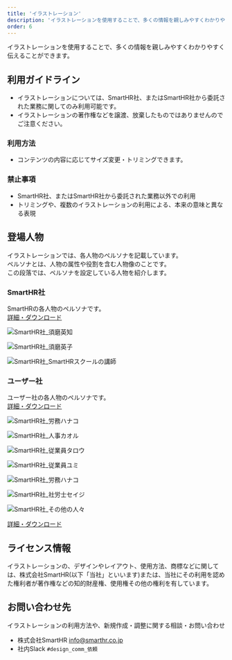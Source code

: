 ```yaml
---
title: 'イラストレーション'
description: 'イラストレーションを使用することで、多くの情報を親しみやすくわかりやすく伝えることができます。イラストレーションの、デザインやレイアウト、使用方法、商標などに関しては、株式会社SmartHR(以下「当社」といいます)または、当社にその利用を認めた権利者が著作権などの知的財産権、使用権その他の権利を有しています。'
order: 6
---
```


イラストレーションを使用することで、多くの情報を親しみやすくわかりやすく伝えることができます。

## 利用ガイドライン

- イラストレーションについては、SmartHR社、またはSmartHR社から委託された業務に関してのみ利用可能です。
- イラストレーションの著作権などを譲渡、放棄したものではありませんのでご注意ください。

### 利用方法
- コンテンツの内容に応じてサイズ変更・トリミングできます。

### 禁止事項
- SmartHR社、またはSmartHR社から委託された業務以外での利用
- トリミングや、複数のイラストレーションの利用による、本来の意味と異なる表現

## 登場人物
イラストレーションでは、各人物のペルソナを記載しています。  
ペルソナとは、人物の属性や役割を含む人物像のことです。  
この段落では、ペルソナを設定している人物を紹介します。

### SmartHR社
SmartHRの各人物のペルソナです。  
[詳細・ダウンロード](https://smarthr.design/basics/illustration/smarthr-co/)


<Grid autoRepeat="auto-fill" size="140px">

  <ImgWithDesc description="須磨 英知">

  ![SmartHR社_須磨英知](./images/須磨英知.png)

  </ImgWithDesc>

  <ImgWithDesc description="須磨 英子">

  ![SmartHR社_須磨英子](./images/須磨英子.png)

  </ImgWithDesc>

  <ImgWithDesc description="SmartHRスクールの講師">

  ![SmartHR社_SmartHRスクールの講師](./images/SmartHRスクールの講師.png)

  </ImgWithDesc>

</Grid>


### ユーザー社
ユーザー社の各人物のペルソナです。  
[詳細・ダウンロード](https://smarthr.design/basics/illustration/user-co-main/)

<Grid autoRepeat="auto-fill" size="140px">

  <ImgWithDesc description="労務 ハナコ／労務担当者">

  ![SmartHR社_労務ハナコ](./images/労務ハナコ.png)

  </ImgWithDesc>

  <ImgWithDesc description="人事 カオル／人事担当者">

  ![SmartHR社_人事カオル](./images/人事カオル.png)

  </ImgWithDesc>

  <ImgWithDesc description="従業員 タロウ">

  ![SmartHR社_従業員タロウ](./images/従業員タロウ.png)

  </ImgWithDesc>

  <ImgWithDesc description="従業員 ユミ">

  ![SmartHR社_従業員ユミ](./images/従業員ユミ.png)

  </ImgWithDesc>

</Grid>

<Grid autoRepeat="auto-fill" size="140px">

  <ImgWithDesc description="役員 マコト／役員">

  ![SmartHR社_労務ハナコ](./images/役員マコト.png)

  </ImgWithDesc>

  <ImgWithDesc description="社労士 セイジ／ユーザー社と顧問契約を結んでいる社労保険労務士">

  ![SmartHR社_社労士セイジ](./images/社労士セイジ.png)

  </ImgWithDesc>

</Grid>


<Grid autoRepeat="auto-fill" size="240px">

  <ImgWithDesc description="他にもこんな人々がいます">

  ![SmartHR社_その他の人々](./images/その他の人々.png)

  </ImgWithDesc>

</Grid>

[詳細・ダウンロード](https://smarthr.design/basics/illustration/user-co-other/)

## ライセンス情報
イラストレーションの、デザインやレイアウト、使用方法、商標などに関しては、株式会社SmartHR(以下「当社」といいます)または、当社にその利用を認めた権利者が著作権などの知的財産権、使用権その他の権利を有しています。

## お問い合わせ先
イラストレーションの利用方法や、新規作成・調整に関する相談・お問い合わせ

- 株式会社SmartHR info@smarthr.co.jp
- 社内Slack `#design_comm_依頼`

